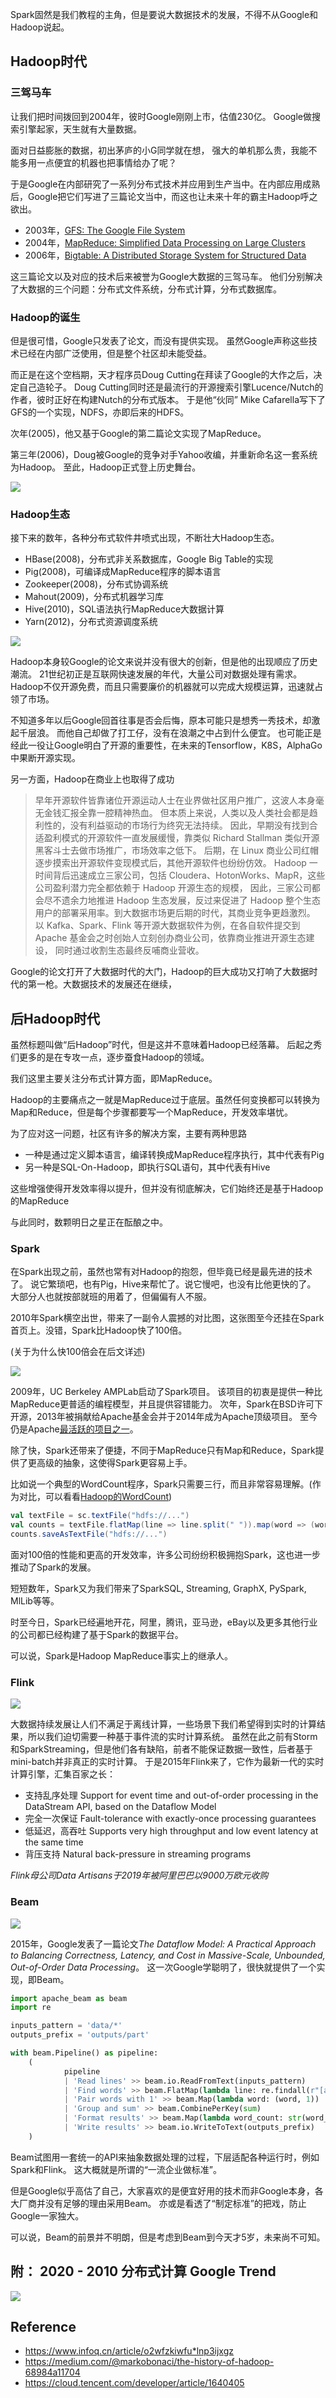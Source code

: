 
Spark固然是我们教程的主角，但是要说大数据技术的发展，不得不从Google和Hadoop说起。

## Hadoop时代

### 三驾马车

让我们把时间拨回到2004年，彼时Google刚刚上市，估值230亿。
Google做搜索引擎起家，天生就有大量数据。

面对日益膨胀的数据，初出茅庐的小G同学就在想，
强大的单机那么贵，我能不能多用一点便宜的机器也把事情给办了呢？

于是Google在内部研究了一系列分布式技术并应用到生产当中。在内部应用成熟后，Google把它们写进了三篇论文当中，而这也让未来十年的霸主Hadoop呼之欲出。

- 2003年，[GFS: The Google File System][gfs]
- 2004年，[MapReduce: Simplified Data Processing on Large Clusters][mapreduce]
- 2006年，[Bigtable: A Distributed Storage System for Structured Data][bigtable]

这三篇论文以及对应的技术后来被誉为Google大数据的三驾马车。
他们分别解决了大数据的三个问题：分布式文件系统，分布式计算，分布式数据库。

### Hadoop的诞生

但是很可惜，Google只发表了论文，而没有提供实现。
虽然Google声称这些技术已经在内部广泛使用，但是整个社区却未能受益。

而正是在这个空档期，天才程序员Doug Cutting在拜读了Google的大作之后，决定自己造轮子。
Doug Cutting同时还是最流行的开源搜索引擎Lucence/Nutch的作者，彼时正好在构建Nutch的分布式版本。
于是他“伙同” Mike Cafarella写下了GFS的一个实现，NDFS，亦即后来的HDFS。

次年(2005)，他又基于Google的第二篇论文实现了MapReduce。

第三年(2006)，Doug被Google的竞争对手Yahoo收编，并重新命名这一套系统为Hadoop。
至此，Hadoop正式登上历史舞台。

<Image src={googleToHadoop}/>

### Hadoop生态

接下来的数年，各种分布式软件井喷式出现，不断壮大Hadoop生态。

- HBase(2008)，分布式非关系数据库，Google Big Table的实现
- Pig(2008)，可编译成MapReduce程序的脚本语言
- Zookeeper(2008)，分布式协调系统
- Mahout(2009)，分布式机器学习库
- Hive(2010)，SQL语法执行MapReduce大数据计算
- Yarn(2012)，分布式资源调度系统

<div className={'w-[800px] max-w-full'}>
  <Image src={hadoopEcosystem}/>
</div>

Hadoop本身较Google的论文来说并没有很大的创新，但是他的出现顺应了历史潮流。
21世纪初正是互联网快速发展的年代，大量公司对数据处理有需求。
Hadoop不仅开源免费，而且只需要廉价的机器就可以完成大规模运算，迅速就占领了市场。

不知道多年以后Google回首往事是否会后悔，原本可能只是想秀一秀技术，却激起千层浪。
而他自己却做了打工仔，没有在浪潮之中占到什么便宜。
也可能正是经此一役让Google明白了开源的重要性，在未来的Tensorflow，K8S，AlphaGo中果断开源实现。

另一方面，Hadoop在商业上也取得了成功

> 早年开源软件皆靠诸位开源运动人士在业界做社区用户推广，这波人本身毫无金钱汇报全靠一腔精神热血。
> 但本质上来说，人类以及人类社会都是趋利性的，没有利益驱动的市场行为终究无法持续。
> 因此，早期没有找到合适盈利模式的开源软件一直发展缓慢，靠类似 Richard Stallman 类似开源黑客斗士去做市场推广，市场效率之低下。
> 后期，在 Linux 商业公司红帽逐步摸索出开源软件变现模式后，其他开源软件也纷纷仿效。
> Hadoop 一时间背后迅速成立三家公司，包括 Cloudera、HotonWorks、MapR，这些公司盈利潜力完全都依赖于 Hadoop 开源生态的规模，
> 因此，三家公司都会尽不遗余力地推进 Hadoop 生态发展，反过来促进了 Hadoop 整个生态用户的部署采用率。到大数据市场更后期的时代，其商业竞争更趋激烈。
> 以 Kafka、Spark、Flink 等开源大数据软件为例，在各自软件提交到 Apache 基金会之时创始人立刻创办商业公司，依靠商业推进开源生态建设，
> 同时通过收割生态最终反哺商业营收。

Google的论文打开了大数据时代的大门，Hadoop的巨大成功又打响了大数据时代的第一枪。大数据技术的发展还在继续，

## 后Hadoop时代

虽然标题叫做“后Hadoop”时代，但是这并不意味着Hadoop已经落幕。
后起之秀们更多的是在专攻一点，逐步蚕食Hadoop的领域。

我们这里主要关注分布式计算方面，即MapReduce。

Hadoop的主要痛点之一就是MapReduce过于底层。虽然任何变换都可以转换为Map和Reduce，但是每个步骤都要写一个MapReduce，开发效率堪忧。

为了应对这一问题，社区有许多的解决方案，主要有两种思路

- 一种是通过定义脚本语言，编译转换成MapReduce程序执行，其中代表有Pig
- 另一种是SQL-On-Hadoop，即执行SQL语句，其中代表有Hive

这些增强使得开发效率得以提升，但并没有彻底解决，它们始终还是基于Hadoop的MapReduce

与此同时，数颗明日之星正在酝酿之中。

### Spark

在Spark出现之前，虽然也常有对Hadoop的抱怨，但毕竟已经是最先进的技术了。
说它繁琐吧，也有Pig，Hive来帮忙了。说它慢吧，也没有比他更快的了。
大部分人也就按部就班的用着了，但偏偏有人不服。

2010年Spark横空出世，带来了一副令人震撼的对比图，这张图至今还挂在Spark首页上。没错，Spark比Hadoop快了100倍。

(关于为什么快100倍会在后文详述)

<Image src={sparkHomepage}/>

2009年，UC Berkeley AMPLab启动了Spark项目。
该项目的初衷是提供一种比MapReduce更普适的编程模型，并且提供容错能力。
次年，Spark在BSD许可下开源，2013年被捐献给Apache基金会并于2014年成为Apache顶级项目。
至今仍是Apache[最活跃的项目之一](https://projects.apache.org/statistics.html)。

除了快，Spark还带来了便捷，不同于MapReduce只有Map和Reduce，Spark提供了更高级的抽象，这使得Spark更容易上手。

比如说一个典型的WordCount程序，Spark只需要三行，而且非常容易理解。(作为对比，可以看看[Hadoop的WordCount][hadoop-wordcount])

```scala
val textFile = sc.textFile("hdfs://...")
val counts = textFile.flatMap(line => line.split(" ")).map(word => (word, 1)).reduceByKey(_ + _)
counts.saveAsTextFile("hdfs://...")
```

面对100倍的性能和更高的开发效率，许多公司纷纷积极拥抱Spark，这也进一步推动了Spark的发展。

短短数年，Spark又为我们带来了SparkSQL, Streaming, GraphX, PySpark, MlLib等等。

时至今日，Spark已经遍地开花，阿里，腾讯，亚马逊，eBay以及更多其他行业的公司都已经构建了基于Spark的数据平台。

可以说，Spark是Hadoop MapReduce事实上的继承人。

### Flink

<div className={'w-[200px]'}>
  <Image src={flinkLogo}/>
</div>

大数据持续发展让人们不满足于离线计算，一些场景下我们希望得到实时的计算结果，所以我们迫切需要一种基于事件流的实时计算系统。
虽然在此之前有Storm和SparkStreaming，但是他们各有缺陷，前者不能保证数据一致性，后者基于mini-batch并非真正的实时计算。
于是2015年Flink来了，它作为最新一代的实时计算引擎，汇集百家之长：

- 支持乱序处理 Support for event time and out-of-order processing in the DataStream API, based on the Dataflow Model
- 完全一次保证 Fault-tolerance with exactly-once processing guarantees
- 低延迟，高吞吐 Supports very high throughput and low event latency at the same time
- 背压支持 Natural back-pressure in streaming programs

*Flink母公司Data Artisans于2019年被阿里巴巴以9000万欧元收购*

### Beam


<div className={'w-[200px]'}>
  <Image src={beamLogo}/>
</div>

2015年，Google发表了一篇论文*The Dataflow Model: A Practical Approach to Balancing Correctness, Latency, and Cost in Massive-Scale, Unbounded, Out-of-Order Data Processing*。
这一次Google学聪明了，很快就提供了一个实现，即Beam。

```python
import apache_beam as beam
import re

inputs_pattern = 'data/*'
outputs_prefix = 'outputs/part'

with beam.Pipeline() as pipeline:
    (
            pipeline
            | 'Read lines' >> beam.io.ReadFromText(inputs_pattern)
            | 'Find words' >> beam.FlatMap(lambda line: re.findall(r"[a-zA-Z']+", line))
            | 'Pair words with 1' >> beam.Map(lambda word: (word, 1))
            | 'Group and sum' >> beam.CombinePerKey(sum)
            | 'Format results' >> beam.Map(lambda word_count: str(word_count))
            | 'Write results' >> beam.io.WriteToText(outputs_prefix)
    )
```

Beam试图用一套统一的API来抽象数据处理的过程，下层适配各种运行时，例如Spark和Flink。
这大概就是所谓的“一流企业做标准”。

但是Google似乎高估了自己，大家喜欢的是便宜好用的技术而非Google本身，各大厂商并没有足够的理由采用Beam。
亦或是看透了“制定标准”的把戏，防止Google一家独大。

可以说，Beam的前景并不明朗，但是考虑到Beam到今天才5岁，未来尚不可知。

## 附： 2020 - 2010 分布式计算 Google Trend

<Image src={trend} maxWidth={1200}/>

## Reference

- https://www.infoq.cn/article/o2wfzkiwfu*lnp3ijxgz
- https://medium.com/@markobonaci/the-history-of-hadoop-68984a11704
- https://cloud.tencent.com/developer/article/1640405


[gfs]: https://research.google.com/archive/gfs-sosp2003.pdf
[mapreduce]: https://research.google.com/archive/mapreduce-osdi04.pdf
[bigtable]: https://research.google.com/archive/bigtable-osdi06.pdf
[hadoop-wordcount]: https://hadoop.apache.org/docs/stable/hadoop-mapreduce-client/hadoop-mapreduce-client-core/MapReduceTutorial.html#Source_Code